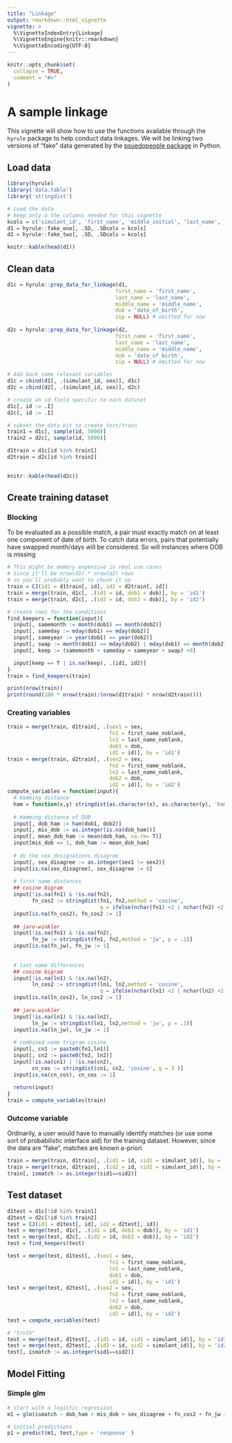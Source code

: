 ```yaml
---
title: "Linkage"
output: rmarkdown::html_vignette
vignette: >
  %\VignetteIndexEntry{Linkage}
  %\VignetteEngine{knitr::rmarkdown}
  %\VignetteEncoding{UTF-8}
---
```


```r
knitr::opts_chunk$set(
  collapse = TRUE,
  comment = "#>"
)
```

# A sample linkage

This vignette will show how to use the functions available through the `hyrule` package to help conduct data linkages. We will be linking two versions of "fake" data generated by the [psuedopeople package](https://pseudopeople.readthedocs.io/en/latest/index.html) in Python.

## Load data

```r
library(hyrule)
library('data.table')
library('stringdist')

# Load the data
# keep only a the columns needed for this vignette
kcols = c('simulant_id', 'first_name', 'middle_initial', 'last_name', 'date_of_birth', 'sex')
d1 = hyrule::fake_one[, .SD, .SDcols = kcols]
d2 = hyrule::fake_two[, .SD, .SDcols = kcols]

```

```r
knitr::kable(head(d1))
```

## Clean data

```r
d1c = hyrule::prep_data_for_linkage(d1,
                                   first_name = 'first_name',
                                   last_name = 'last_name',
                                   middle_name = 'middle_name',
                                   dob = 'date_of_birth',
                                   zip = NULL) # omitted for now
                                   
d2c = hyrule::prep_data_for_linkage(d2,
                                   first_name = 'first_name',
                                   last_name = 'last_name',
                                   middle_name = 'middle_name',
                                   dob = 'date_of_birth',
                                   zip = NULL) # omitted for now

# Add back some relevant variables
d1c = cbind(d1[, .(simulant_id, sex)], d1c)
d2c = cbind(d2[, .(simulant_id, sex)], d2c)

# create an id field specific to each dataset
d1c[, id := .I]
d2c[, id := .I]

# subset the data bit to create test/train
train1 = d1c[, sample(id, 5000)]
train2 = d2c[, sample(id, 5000)]

d1train = d1c[id %in% train1]
d2train = d2c[id %in% train2]

             
knitr::kable(head(d2c))
```

## Create training dataset

### Blocking

To be evaluated as a possible match, a pair must exactly match on at least one component of date of birth. To catch data errors, pairs that potentially have swapped month/days will be considered. So will instances where DOB is missing

```r
# This might be memory expensive in real use cases
# Since it'll be nrow(d1) * nrow(d2) rows
# so you'll probably want to chunk it up
train = CJ(id1 = d1train[, id], id2 = d2train[, id])
train = merge(train, d1c[, .(id1 = id, dob1 = dob)], by = 'id1')
train = merge(train, d2c[, .(id2 = id, dob2 = dob)], by = 'id2')

# create rows for the conditions
find_keepers = function(input){
  input[, samemonth := month(dob1) == month(dob2)]
  input[, sameday := mday(dob1) == mday(dob2)]
  input[, sameyear := year(dob1) == year(dob2)]
  input[, swap := month(dob1) == mday(dob2) | mday(dob1) == month(dob2)]
  input[, keep := (samemonth + sameday + sameyear + swap) >0]

  input[keep == T | is.na(keep), .(id1, id2)]
}
train = find_keepers(train)

print(nrow(train))
print(round(100 * nrow(train)/(nrow(d1train) * nrow(d2train))))

```

### Creating variables

```r

train = merge(train, d1train[, .(sex1 = sex, 
                                 fn1 = first_name_noblank,
                                 ln1 = last_name_noblank,
                                 dob1 = dob,
                                 id1 = id)], by = 'id1')
train = merge(train, d2train[, .(sex2 = sex, 
                                 fn2 = first_name_noblank,
                                 ln2 = last_name_noblank,
                                 dob2 = dob,
                                 id2 = id)], by = 'id2')
compute_variables = function(input){
  # Hamming distance
  ham = function(x,y) stringdist(as.character(x), as.character(y), 'hamming')
  
  # Hamming distance of DOB
  input[, dob_ham := ham(dob1, dob2)]
  input[, mis_dob := as.integer(is.na(dob_ham))]
  input[, mean_dob_ham := mean(dob_ham, na.rm= T)]
  input[mis_dob == 1, dob_ham := mean_dob_ham]
  
  # do the sex designations disagree
  input[, sex_disagree := as.integer(sex1 != sex2)]
  input[is.na(sex_disagree), sex_disagree := 0]
  
  # first name distances
  ## cosine bigram
  input[!is.na(fn1) & !is.na(fn2),
        fn_cos2 := stringdist(fn1, fn2,method = 'cosine',
                              q = ifelse(nchar(fn1) <2 | nchar(fn2) <2,1,2))]
  input[is.na(fn_cos2), fn_cos2 := 1]
  
  ## jaro-winkler
  input[!is.na(fn1) & !is.na(fn2),
        fn_jw := stringdist(fn1, fn2,method = 'jw', p = .1)]
  input[is.na(fn_jw), fn_jw := 1]
  
  
  # last name differences
  ## cosine bigram
  input[!is.na(ln1) & !is.na(ln2),
        ln_cos2 := stringdist(ln1, ln2,method = 'cosine',
                              q = ifelse(nchar(ln1) <2 | nchar(ln2) <2,1,2))]
  input[is.na(ln_cos2), ln_cos2 := 1]
  
  ## jaro-winkler
  input[!is.na(ln1) & !is.na(ln2),
        ln_jw := stringdist(ln1, ln2,method = 'jw', p = .1)]
  input[is.na(ln_jw), ln_jw := 1]
  
  # combined name trigram cosine
  input[, cn1 := paste0(fn1,ln1)]
  input[, cn2 := paste0(fn2, ln2)]
  input[!is.na(cn1) | !is.na(cn2), 
        cn_cos := stringdist(cn1, cn2, 'cosine', q = 3 )]
  input[is.na(cn_cos), cn_cos := 1]
  
  return(input)
}
train = compute_variables(train)

```

### Outcome variable

Ordinarily, a user would have to manually identify matches (or use some sort of probabilistic interface aid) for the training dataset. However, since the data are "fake", matches are known a-priori.

```r

train = merge(train, d1train[, .(id1 = id, sid1 = simulant_id)], by = 'id1')
train = merge(train, d2train[, .(id2 = id, sid2 = simulant_id)], by = 'id2')
train[, ismatch := as.integer(sid1==sid2)]

```

## Test dataset

```r

d1test = d1c[!id %in% train1]
d2test = d2c[!id %in% train2]
test = CJ(id1 = d1test[, id], id2 = d2test[, id])
test = merge(test, d1c[, .(id1 = id, dob1 = dob)], by = 'id1')
test = merge(test, d2c[, .(id2 = id, dob2 = dob)], by = 'id2')
test = find_keepers(test)

test = merge(test, d1test[, .(sex1 = sex, 
                                 fn1 = first_name_noblank,
                                 ln1 = last_name_noblank,
                                 dob1 = dob,
                                 id1 = id)], by = 'id1')
test = merge(test, d2test[, .(sex2 = sex, 
                                 fn2 = first_name_noblank,
                                 ln2 = last_name_noblank,
                                 dob2 = dob,
                                 id2 = id)], by = 'id2')
test = compute_variables(test)

# "truth"
test = merge(test, d1test[, .(id1 = id, sid1 = simulant_id)], by = 'id1')
test = merge(test, d2test[, .(id2 = id, sid2 = simulant_id)], by = 'id2')
test[, ismatch := as.integer(sid1==sid2)]

```

## Model Fitting

### Simple glm

```r

# start with a logistic regression
m1 = glm(ismatch ~ dob_ham + mis_dob + sex_disagree + fn_cos2 + fn_jw + ln_cos2 + ln_jw + cn_cos, data = train, family = 'binomial')

# initial predictions
p1 = predict(m1, test,type = 'response' )

```

